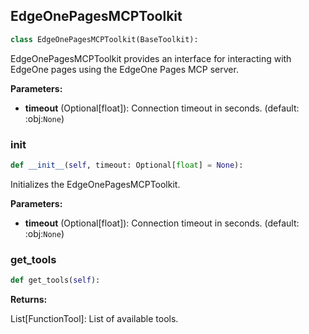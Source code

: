 <a id="camel.toolkits.edgeone_pages_mcp_toolkit"></a>

<a id="camel.toolkits.edgeone_pages_mcp_toolkit.EdgeOnePagesMCPToolkit"></a>

## EdgeOnePagesMCPToolkit

```python
class EdgeOnePagesMCPToolkit(BaseToolkit):
```

EdgeOnePagesMCPToolkit provides an interface for interacting with
EdgeOne pages using the EdgeOne Pages MCP server.

**Parameters:**

- **timeout** (Optional[float]): Connection timeout in seconds. (default: :obj:`None`)

<a id="camel.toolkits.edgeone_pages_mcp_toolkit.EdgeOnePagesMCPToolkit.__init__"></a>

### __init__

```python
def __init__(self, timeout: Optional[float] = None):
```

Initializes the EdgeOnePagesMCPToolkit.

**Parameters:**

- **timeout** (Optional[float]): Connection timeout in seconds. (default: :obj:`None`)

<a id="camel.toolkits.edgeone_pages_mcp_toolkit.EdgeOnePagesMCPToolkit.get_tools"></a>

### get_tools

```python
def get_tools(self):
```

**Returns:**

  List[FunctionTool]: List of available tools.
